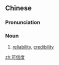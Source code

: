 ==Chinese==
{{zh-forms|type=21}}

===Pronunciation===
{{zh-pron
|m=kěxìndù
|cat=n
}}

===Noun===
{{zh-noun}}

# [[reliability]], [[credibility]]

[[zh:可信度]]